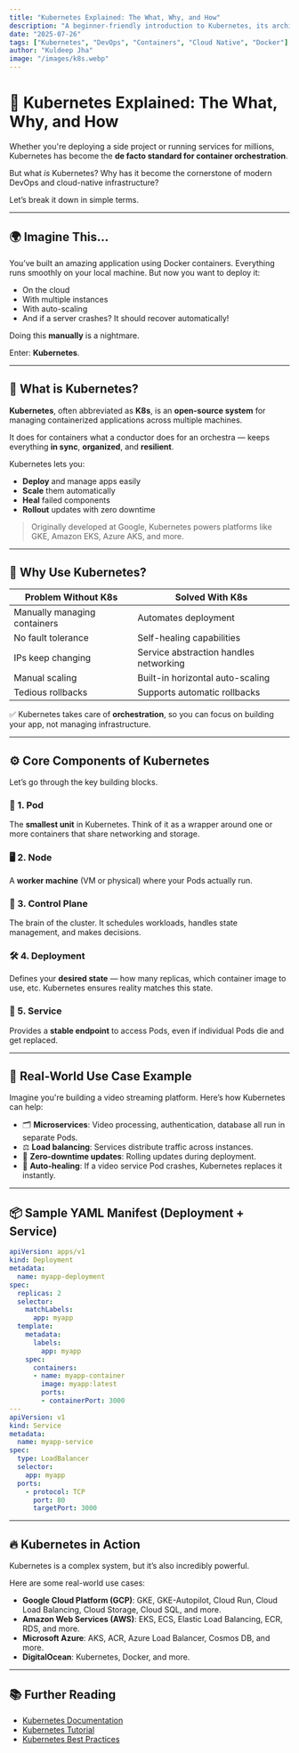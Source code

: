 ```yaml
---
title: "Kubernetes Explained: The What, Why, and How"
description: "A beginner-friendly introduction to Kubernetes, its architecture, components, and real-world use cases."
date: "2025-07-26"
tags: ["Kubernetes", "DevOps", "Containers", "Cloud Native", "Docker"]
author: "Kuldeep Jha"
image: "/images/k8s.webp"
---
```



# 🚢 Kubernetes Explained: The What, Why, and How

Whether you're deploying a side project or running services for millions, Kubernetes has become the **de facto standard for container orchestration**.

But what *is* Kubernetes? Why has it become the cornerstone of modern DevOps and cloud-native infrastructure?

Let’s break it down in simple terms.

---

## 🌍 Imagine This...

You’ve built an amazing application using Docker containers. Everything runs smoothly on your local machine. But now you want to deploy it:

- On the cloud
- With multiple instances
- With auto-scaling
- And if a server crashes? It should recover automatically!

Doing this **manually** is a nightmare.

Enter: **Kubernetes**.

---

## 🧠 What is Kubernetes?

**Kubernetes**, often abbreviated as **K8s**, is an **open-source system** for managing containerized applications across multiple machines.

It does for containers what a conductor does for an orchestra — keeps everything **in sync**, **organized**, and **resilient**.

Kubernetes lets you:

- **Deploy** and manage apps easily
- **Scale** them automatically
- **Heal** failed components
- **Rollout** updates with zero downtime

> Originally developed at Google, Kubernetes powers platforms like GKE, Amazon EKS, Azure AKS, and more.

---

## 🤔 Why Use Kubernetes?

| Problem Without K8s | Solved With K8s |
|---------------------|------------------|
| Manually managing containers | Automates deployment |
| No fault tolerance | Self-healing capabilities |
| IPs keep changing | Service abstraction handles networking |
| Manual scaling | Built-in horizontal auto-scaling |
| Tedious rollbacks | Supports automatic rollbacks |

✅ Kubernetes takes care of **orchestration**, so you can focus on building your app, not managing infrastructure.

---

## ⚙️ Core Components of Kubernetes

Let’s go through the key building blocks.

### 🧩 1. **Pod**
The **smallest unit** in Kubernetes. Think of it as a wrapper around one or more containers that share networking and storage.

### 🖥️ 2. **Node**
A **worker machine** (VM or physical) where your Pods actually run.

### 🧠 3. **Control Plane**
The brain of the cluster. It schedules workloads, handles state management, and makes decisions.

### 🛠️ 4. **Deployment**
Defines your **desired state** — how many replicas, which container image to use, etc. Kubernetes ensures reality matches this state.

### 🔗 5. **Service**
Provides a **stable endpoint** to access Pods, even if individual Pods die and get replaced.

---

## 🔧 Real-World Use Case Example

Imagine you're building a video streaming platform. Here’s how Kubernetes can help:

- 🗂️ **Microservices**: Video processing, authentication, database all run in separate Pods.
- ⚖️ **Load balancing**: Services distribute traffic across instances.
- 🔄 **Zero-downtime updates**: Rolling updates during deployment.
- 🧠 **Auto-healing**: If a video service Pod crashes, Kubernetes replaces it instantly.

---

## 📦 Sample YAML Manifest (Deployment + Service)

```yaml
apiVersion: apps/v1
kind: Deployment
metadata:
  name: myapp-deployment
spec:
  replicas: 2
  selector:
    matchLabels:
      app: myapp
  template:
    metadata:
      labels:
        app: myapp
    spec:
      containers:
      - name: myapp-container
        image: myapp:latest
        ports:
        - containerPort: 3000
---
apiVersion: v1
kind: Service
metadata:
  name: myapp-service
spec:
  type: LoadBalancer
  selector:
    app: myapp
  ports:
    - protocol: TCP
      port: 80
      targetPort: 3000
```

---

## 🔥 Kubernetes in Action

Kubernetes is a complex system, but it’s also incredibly powerful.

Here are some real-world use cases:

- **Google Cloud Platform (GCP)**: GKE, GKE-Autopilot, Cloud Run, Cloud Load Balancing, Cloud Storage, Cloud SQL, and more.
- **Amazon Web Services (AWS)**: EKS, ECS, Elastic Load Balancing, ECR, RDS, and more.
- **Microsoft Azure**: AKS, ACR, Azure Load Balancer, Cosmos DB, and more.
- **DigitalOcean**: Kubernetes, Docker, and more.

---

## 📚 Further Reading

- [Kubernetes Documentation](https://kubernetes.io/docs/home/)
- [Kubernetes Tutorial](https://kubernetes.io/docs/tutorials/)
- [Kubernetes Best Practices](https://kubernetes.io/docs/concepts/overview/working-with-objects/kubernetes-objects/)    
